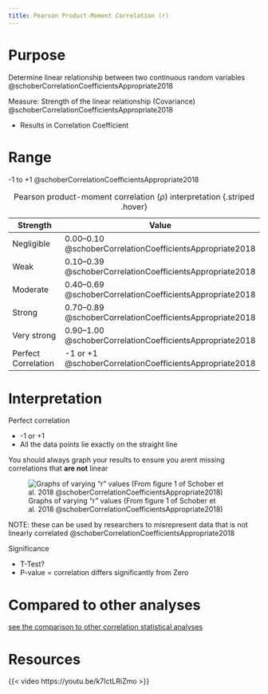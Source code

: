 ```yaml
---
title: Pearson Product-Moment Correlation (r)
---
```


# Purpose
Determine linear relationship between two continuous random variables @schoberCorrelationCoefficientsAppropriate2018

Measure: Strength of the linear relationship (Covariance) @schoberCorrelationCoefficientsAppropriate2018

- Results in Correlation Coefficient


# Range

-1 to +1 @schoberCorrelationCoefficientsAppropriate2018

| Strength | Value |
|----------|-------|
| Negligible | 0.00–0.10 @schoberCorrelationCoefficientsAppropriate2018 |
| Weak | 0.10–0.39 @schoberCorrelationCoefficientsAppropriate2018 |
| Moderate | 0.40–0.69 @schoberCorrelationCoefficientsAppropriate2018 |
| Strong | 0.70–0.89 @schoberCorrelationCoefficientsAppropriate2018 |
| Very strong | 0.90–1.00 @schoberCorrelationCoefficientsAppropriate2018 |
| Perfect Correlation | -1 or +1 @schoberCorrelationCoefficientsAppropriate2018 |

: Pearson product-moment correlation ($\rho$) interpretation {.striped .hover}



# Interpretation

Perfect correlation

- -1 or +1
- All the data points lie exactly on the straight line

:::{.callout-note collapse="false"}
You should always graph your results to ensure you arent missing correlations that **are not** linear
:::

![Graphs of varying  "r" values (From figure 1 of Schober et al. 2018 @schoberCorrelationCoefficientsAppropriate2018)](/The Archive/Evidene Based Practice/Multivariate Data Analysis/images/fig1 schoberCorrelationCoefficientsAppropriate2018.png)

NOTE: these can be used by researchers to misrepresent data that is not linearly correlated @schoberCorrelationCoefficientsAppropriate2018

Significance


- T-Test?
- P-value = correlation differs significantly from Zero

# Compared to other analyses

[see the comparison to other correlation statistical analyses]({{< var ref-comparison-correlation-analysis.path >}})



# Resources

{{< video https://youtu.be/k7IctLRiZmo >}}